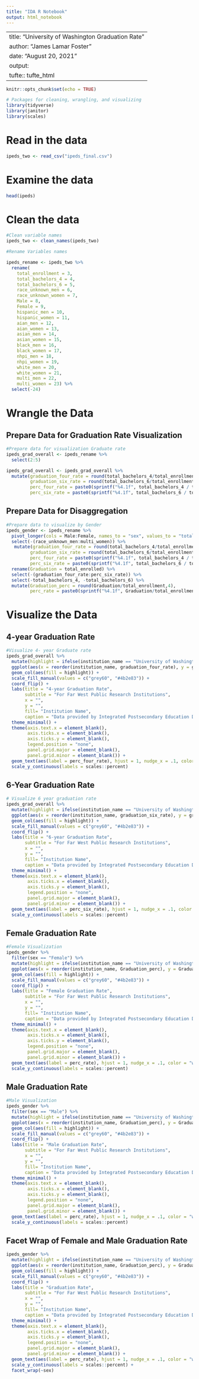 ```yaml
---
title: "IDA R Notebook"
output: html_notebook
---
```

---
title: "University of Washington Graduation Rate"
author: "James Lamar Foster"
date: "August 20, 2021"
output: 
tufte:: tufte_html
---

```r
knitr::opts_chunk$set(echo = TRUE)
```

```r
# Packages for cleaning, wrangling, and visualizing
library(tidyverse)
library(janitor)
library(scales)
```

# Read in the data 
```r
ipeds_two <- read_csv("ipeds_final.csv")
```
# Examine the data 
```r
head(ipeds)
```
# Clean the data 
```r
#Clean variable names 
ipeds_two <- clean_names(ipeds_two)

#Rename Variables names 

ipeds_rename <- ipeds_two %>% 
  rename(
    total_enrollment = 3,
    total_bachelors_4 = 4, 
    total_bachelors_6 = 5,
    race_unknown_men = 6, 
    race_unknown_women = 7, 
    Male = 8, 
    Female = 9, 
    hispanic_men = 10, 
    hispanic_women = 11, 
    aian_men = 12, 
    aian_women = 13, 
    asian_men = 14, 
    asian_women = 15, 
    black_men = 16, 
    black_women = 17, 
    nhpi_men = 18, 
    nhpi_women = 19, 
    white_men = 20, 
    white_women = 21, 
    multi_men = 22, 
    multi_women = 23) %>% 
  select(-24)
```
# Wrangle the Data 

## Prepare Data for Graduation Rate Visualization 
```r
#Prepare data for visualization Graduate rate 
ipeds_grad_overall <- ipeds_rename %>% 
  select(2:5)

ipeds_grad_overall <- ipeds_grad_overall %>% 
  mutate(graduation_four_rate = round(total_bachelors_4/total_enrollment,2),
         graduation_six_rate = round(total_bachelors_6/total_enrollment,2),
         perc_four_rate = paste0(sprintf("%4.1f", total_bachelors_4 / total_enrollment * 100), "%"),
         perc_six_rate = paste0(sprintf("%4.1f", total_bachelors_6 / total_enrollment * 100), "%")) 
```

## Prepare Data for Disaggregation 
```r
#Prepare data to visualize by Gender 
ipeds_gender <- ipeds_rename %>% 
  pivot_longer(cols = Male:Female, names_to = "sex", values_to = "total_enrolled") %>% 
  select(-(race_unknown_men:multi_women)) %>% 
   mutate(graduation_four_rate = round(total_bachelors_4/total_enrollment,4),
         graduation_six_rate = round(total_bachelors_6/total_enrollment,4),
         perc_four_rate = paste0(sprintf("%4.1f", total_bachelors_4 / total_enrollment * 100), "%"),
         perc_six_rate = paste0(sprintf("%4.1f", total_bachelors_6 / total_enrollment * 100), "%")) %>% 
  rename(Graduation = total_enrolled) %>% 
  select(-(graduation_four_rate:perc_six_rate)) %>% 
  select(-total_bachelors_4, -total_bachelors_6) %>% 
  mutate(Graduation_perc = round(Graduation/total_enrollment,4),
         perc_rate = paste0(sprintf("%4.1f", Graduation/total_enrollment * 100), "%")) 
```
# Visualize the Data 

## 4-year Graduation Rate 
```r
#Visualize 4- year Graduate rate 
ipeds_grad_overall %>% 
  mutate(highlight = ifelse(institution_name == "University of Washington-Seattle Campus", T, F)) %>% 
  ggplot(aes(x = reorder(institution_name, graduation_four_rate), y = graduation_four_rate)) + 
  geom_col(aes(fill = highlight)) + 
  scale_fill_manual(values = c("grey60", "#4b2e83")) +
  coord_flip() +
  labs(title = "4-year Graduation Rate",
       subtitle = "For Far West Public Research Institutions",
       x = "",
       y = "",
       fill= "Institution Name",
       caption = "Data provided by Integrated Postsecondary Education Data System") +
  theme_minimal() +
  theme(axis.text.x = element_blank(),
        axis.ticks.x = element_blank(),
        axis.ticks.y = element_blank(),
        legend.position = "none",
        panel.grid.major = element_blank(),
        panel.grid.minor = element_blank()) +
  geom_text(aes(label = perc_four_rate), hjust = 1, nudge_x = .1, color = "white", fontface = "bold" ) +
  scale_y_continuous(labels = scales::percent)
```

## 6-Year Graduation Rate 
```r
# Visualize 6 year graduation rate 
ipeds_grad_overall %>% 
  mutate(highlight = ifelse(institution_name == "University of Washington-Seattle Campus", T, F)) %>% 
  ggplot(aes(x = reorder(institution_name, graduation_six_rate), y = graduation_six_rate)) + 
  geom_col(aes(fill = highlight)) + 
  scale_fill_manual(values = c("grey60", "#4b2e83")) +
  coord_flip() +
  labs(title = "6-year Graduation Rate",
       subtitle = "For Far West Public Research Institutions",
       x = "",
       y = "",
       fill= "Institution Name",
       caption = "Data provided by Integrated Postsecondary Education Data System") +
  theme_minimal() +
  theme(axis.text.x = element_blank(),
        axis.ticks.x = element_blank(),
        axis.ticks.y = element_blank(),
        legend.position = "none",
        panel.grid.major = element_blank(),
        panel.grid.minor = element_blank()) +
  geom_text(aes(label = perc_six_rate), hjust = 1, nudge_x = .1, color = "white", fontface = "bold" ) +
  scale_y_continuous(labels = scales::percent)
```


## Female Graduation Rate
```r
#Female Visualization 
ipeds_gender %>% 
  filter(sex == "Female") %>% 
  mutate(highlight = ifelse(institution_name == "University of Washington-Seattle Campus", T, F)) %>% 
  ggplot(aes(x = reorder(institution_name, Graduation_perc), y = Graduation_perc)) + 
  geom_col(aes(fill = highlight)) + 
  scale_fill_manual(values = c("grey60", "#4b2e83")) +
  coord_flip() +
  labs(title = "Female Graduation Rate",
       subtitle = "For Far West Public Research Institutions",
       x = "",
       y = "",
       fill= "Institution Name",
       caption = "Data provided by Integrated Postsecondary Education Data System") +
  theme_minimal() +
  theme(axis.text.x = element_blank(),
        axis.ticks.x = element_blank(),
        axis.ticks.y = element_blank(),
        legend.position = "none",
        panel.grid.major = element_blank(),
        panel.grid.minor = element_blank()) +
  geom_text(aes(label = perc_rate), hjust = 1, nudge_x = .1, color = "white", fontface = "bold" ) +
  scale_y_continuous(labels = scales::percent)
```

## Male Graduation Rate 
```r
#Male Visualization 
ipeds_gender %>% 
  filter(sex == "Male") %>% 
  mutate(highlight = ifelse(institution_name == "University of Washington-Seattle Campus", T, F)) %>% 
  ggplot(aes(x = reorder(institution_name, Graduation_perc), y = Graduation_perc)) + 
  geom_col(aes(fill = highlight)) + 
  scale_fill_manual(values = c("grey60", "#4b2e83")) +
  coord_flip() +
  labs(title = "Male Graduation Rate",
       subtitle = "For Far West Public Research Institutions",
       x = "",
       y = "",
       fill= "Institution Name",
       caption = "Data provided by Integrated Postsecondary Education Data System") +
  theme_minimal() +
  theme(axis.text.x = element_blank(),
        axis.ticks.x = element_blank(),
        axis.ticks.y = element_blank(),
        legend.position = "none",
        panel.grid.major = element_blank(),
        panel.grid.minor = element_blank()) +
  geom_text(aes(label = perc_rate), hjust = 1, nudge_x = .1, color = "white", fontface = "bold" ) +
  scale_y_continuous(labels = scales::percent)
```

## Facet Wrap of Female and Male Graduation Rate 
```r
ipeds_gender %>% 
  mutate(highlight = ifelse(institution_name == "University of Washington-Seattle Campus", T, F)) %>% 
  ggplot(aes(x = reorder(institution_name, Graduation_perc), y = Graduation_perc)) + 
  geom_col(aes(fill = highlight)) + 
  scale_fill_manual(values = c("grey60", "#4b2e83")) +
  coord_flip() +
  labs(title = "Graduation Rate",
       subtitle = "For Far West Public Research Institutions",
       x = "",
       y = "",
       fill= "Institution Name",
       caption = "Data provided by Integrated Postsecondary Education Data System") +
  theme_minimal() +
  theme(axis.text.x = element_blank(),
        axis.ticks.x = element_blank(),
        axis.ticks.y = element_blank(),
        legend.position = "none",
        panel.grid.major = element_blank(),
        panel.grid.minor = element_blank()) +
  geom_text(aes(label = perc_rate), hjust = 1, nudge_x = .1, color = "white", fontface = "bold" ) +
  scale_y_continuous(labels = scales::percent) +
  facet_wrap(~sex)
```








